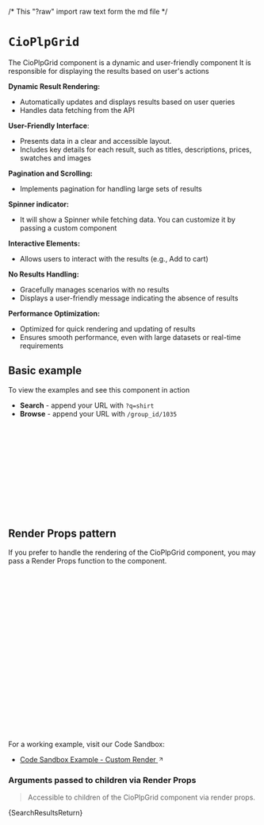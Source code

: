 /* This "?raw" import raw text form the md file */

<Meta of={CioPlpGridStories} name='Code Examples' />

# `CioPlpGrid`

The CioPlpGrid component is a dynamic and user-friendly component
It is responsible for displaying the results based on user's actions

**Dynamic Result Rendering:**

- Automatically updates and displays results based on user queries
- Handles data fetching from the API

**User-Friendly Interface**:

- Presents data in a clear and accessible layout.
- Includes key details for each result, such as titles, descriptions, prices, swatches and images

**Pagination and Scrolling:**

- Implements pagination for handling large sets of results

**Spinner indicator:**

- It will show a Spinner while fetching data. You can customize it by passing a custom component

**Interactive Elements:**

- Allows users to interact with the results (e.g., Add to cart)

**No Results Handling:**

- Gracefully manages scenarios with no results
- Displays a user-friendly message indicating the absence of results

**Performance Optimization:**

- Optimized for quick rendering and updating of results
- Ensures smooth performance, even with large datasets or real-time requirements

<Canvas of={CioPlpGridStories.Primary} />

## Basic example

To view the examples and see this component in action
  - **Search** - append your URL with `?q=shirt`
  - **Browse** - append your URL with `/group_id/1035`

```jsx
import { CioPlp, CioPlpGrid } from "@constructor-io/constructorio-ui-plp";
import "@constructor-io/constructorio-ui-plp/styles.css";

const DEMO_API_KEY = "key_M57QS8SMPdLdLx4x";

export default function MyComponent() {
  return (
    <CioPlp apiKey={DEMO_API_KEY}>
      <CioPlpGrid />
    </CioPlp>
  );
}
```

## Render Props pattern

If you prefer to handle the rendering of the CioPlpGrid component, you may pass a Render Props function to the component.

```jsx
import { CioPlp, CioPlpGrid } from "@constructor-io/constructorio-ui-plp";
import "@constructor-io/constructorio-ui-plp/styles.css";

const DEMO_API_KEY = "key_M57QS8SMPdLdLx4x";

function MyCustomPlpGrid(props) {
  const { status, data, refetch, sort, filters, groups, pagination } = props;

  return <>{/* CUSTOM_MARKUP_HERE */}</>;
}

export default function MyComponent() {
  return (
    <CioPlp apiKey={DEMO_API_KEY}>
      <CioPlpGrid>
        {(props) => {
          return <MyCustomPlpGrid {...props} />;
        }}
      </CioPlpGrid>
    </CioPlp>
  );
}
```

For a working example, visit our Code Sandbox:

- <a href='https://codesandbox.io/p/sandbox/constructorio-ui-plp-customization-example-sgdgkl?file=%2Fsrc%2Fcomponents%2FCustomCioPlp.js' target='_blank' rel='noopener noreferrer'> Code Sandbox Example - Custom Render <svg xmlns="http://www.w3.org/2000/svg" width="12" height="12" viewBox="0 0 24 24" fill="none" stroke="currentColor" stroke-width="2" stroke-linecap="round" stroke-linejoin="round" class="lucide lucide-arrow-up-right-icon lucide-arrow-up-right"><path d="M7 7h10v10"/><path d="M7 17 17 7"/></svg></a>

### Arguments passed to children via Render Props

> Accessible to children of the CioPlpGrid component via render props.

<Markdown>{SearchResultsReturn}</Markdown>
